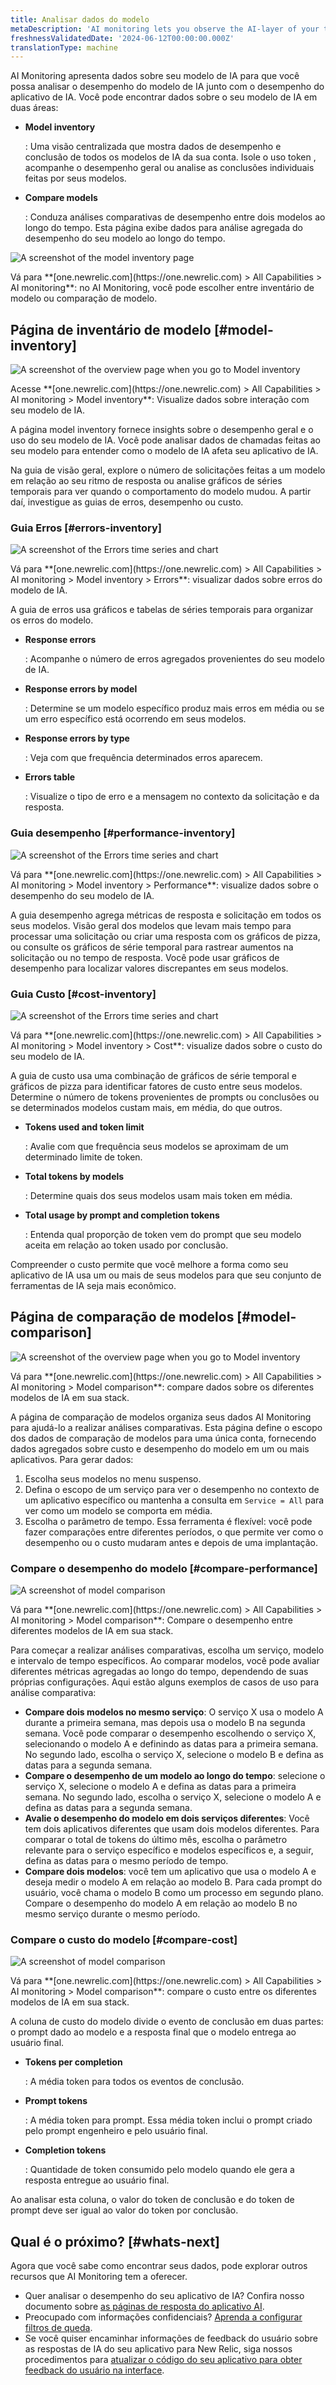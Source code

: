 ```yaml
---
title: Analisar dados do modelo
metaDescription: 'AI monitoring lets you observe the AI-layer of your tech stack, giving you a holistic overview of the health and performance of your AI-powered app.'
freshnessValidatedDate: '2024-06-12T00:00:00.000Z'
translationType: machine
---
```










AI Monitoring apresenta dados sobre seu modelo de IA para que você possa analisar o desempenho do modelo de IA junto com o desempenho do aplicativo de IA. Você pode encontrar dados sobre o seu modelo de IA em duas áreas:

* <DoNotTranslate>**Model inventory**</DoNotTranslate>

  : Uma visão centralizada que mostra dados de desempenho e conclusão de todos os modelos de IA da sua conta. Isole o uso token , acompanhe o desempenho geral ou analise as conclusões individuais feitas por seus modelos.

* <DoNotTranslate>**Compare models**</DoNotTranslate>

  : Conduza análises comparativas de desempenho entre dois modelos ao longo do tempo. Esta página exibe dados para análise agregada do desempenho do seu modelo ao longo do tempo.

<img
  title="Model data overview"
  alt="A screenshot of the model inventory page"
  src={aiIntrotoModelData}
/>

<figcaption>
  Vá para **<DoNotTranslate>[one.newrelic.com](https://one.newrelic.com) > All Capabilities > AI monitoring</DoNotTranslate>**: no AI Monitoring, você pode escolher entre inventário de modelo ou comparação de modelo.
</figcaption>

## Página de inventário de modelo [#model-inventory]

<img
  title="Model inventory overview"
  alt="A screenshot of the overview page when you go to Model inventory"
  src={aiModelInventoryOverviewPage}
/>

<figcaption>
  Acesse **<DoNotTranslate>[one.newrelic.com](https://one.newrelic.com) > All Capabilities > AI monitoring > Model inventory</DoNotTranslate>**: Visualize dados sobre interação com seu modelo de IA.
</figcaption>

A página <DoNotTranslate>model inventory</DoNotTranslate> fornece insights sobre o desempenho geral e o uso do seu modelo de IA. Você pode analisar dados de chamadas feitas ao seu modelo para entender como o modelo de IA afeta seu aplicativo de IA.

Na guia de visão geral, explore o número de solicitações feitas a um modelo em relação ao seu ritmo de resposta ou analise gráficos de séries temporais para ver quando o comportamento do modelo mudou. A partir daí, investigue as guias de erros, desempenho ou custo.

### Guia Erros [#errors-inventory]

<img
  title="Model inventory: Errors"
  alt="A screenshot of the Errors time series and chart"
  src={aiModelInventoryErrors}
/>

<figcaption>
  Vá para **<DoNotTranslate>[one.newrelic.com](https://one.newrelic.com) > All Capabilities > AI monitoring > Model inventory > Errors</DoNotTranslate>**: visualizar dados sobre erros do modelo de IA.
</figcaption>

A guia de erros usa gráficos e tabelas de séries temporais para organizar os erros do modelo.

* <DoNotTranslate>**Response errors**</DoNotTranslate>

  : Acompanhe o número de erros agregados provenientes do seu modelo de IA.

* <DoNotTranslate>**Response errors by model**</DoNotTranslate>

  : Determine se um modelo específico produz mais erros em média ou se um erro específico está ocorrendo em seus modelos.

* <DoNotTranslate>**Response errors by type**</DoNotTranslate>

  : Veja com que frequência determinados erros aparecem.

* <DoNotTranslate>**Errors table**</DoNotTranslate>

  : Visualize o tipo de erro e a mensagem no contexto da solicitação e da resposta.

### Guia desempenho [#performance-inventory]

<img
  title="Model inventory: Performance"
  alt="A screenshot of the Errors time series and chart"
  src={aiModelInventoryPerformancePage}
/>

<figcaption>
  Vá para **<DoNotTranslate>[one.newrelic.com](https://one.newrelic.com) > All Capabilities > AI monitoring > Model inventory > Performance</DoNotTranslate>**: visualize dados sobre o desempenho do seu modelo de IA.
</figcaption>

A guia desempenho agrega métricas de resposta e solicitação em todos os seus modelos. Visão geral dos modelos que levam mais tempo para processar uma solicitação ou criar uma resposta com os gráficos de pizza, ou consulte os gráficos de série temporal para rastrear aumentos na solicitação ou no tempo de resposta. Você pode usar gráficos de desempenho para localizar valores discrepantes em seus modelos.

### Guia Custo [#cost-inventory]

<img
  title="Model inventory: Performance"
  alt="A screenshot of the Errors time series and chart"
  src={aiModelInventoryCostPage}
/>

<figcaption>
  Vá para **<DoNotTranslate>[one.newrelic.com](https://one.newrelic.com) > All Capabilities > AI monitoring > Model inventory > Cost</DoNotTranslate>**: visualize dados sobre o custo do seu modelo de IA.
</figcaption>

A guia de custo usa uma combinação de gráficos de série temporal e gráficos de pizza para identificar fatores de custo entre seus modelos. Determine o número de tokens provenientes de prompts ou conclusões ou se determinados modelos custam mais, em média, do que outros.

* <DoNotTranslate>**Tokens used and token limit**</DoNotTranslate>

  : Avalie com que frequência seus modelos se aproximam de um determinado limite de token.

* <DoNotTranslate>**Total tokens by models**</DoNotTranslate>

  : Determine quais dos seus modelos usam mais token em média.

* <DoNotTranslate>**Total usage by prompt and completion tokens**</DoNotTranslate>

  : Entenda qual proporção de token vem do prompt que seu modelo aceita em relação ao token usado por conclusão.

Compreender o custo permite que você melhore a forma como seu aplicativo de IA usa um ou mais de seus modelos para que seu conjunto de ferramentas de IA seja mais econômico.

## Página de comparação de modelos [#model-comparison]

<img
  title="Model inventory overview"
  alt="A screenshot of the overview page when you go to Model inventory"
  src={aiModelComparisonPage}
/>

<figcaption>
  Vá para **<DoNotTranslate>[one.newrelic.com](https://one.newrelic.com) > All Capabilities > AI monitoring > Model comparison</DoNotTranslate>**: compare dados sobre os diferentes modelos de IA em sua stack.
</figcaption>

A página de comparação de modelos organiza seus dados AI Monitoring para ajudá-lo a realizar análises comparativas. Esta página define o escopo dos dados de comparação de modelos para uma única conta, fornecendo dados agregados sobre custo e desempenho do modelo em um ou mais aplicativos. Para gerar dados:

1. Escolha seus modelos no menu suspenso.
2. Defina o escopo de um serviço para ver o desempenho no contexto de um aplicativo específico ou mantenha a consulta em `Service = All` para ver como um modelo se comporta em média.
3. Escolha o parâmetro de tempo. Essa ferramenta é flexível: você pode fazer comparações entre diferentes períodos, o que permite ver como o desempenho ou o custo mudaram antes e depois de uma implantação.

### Compare o desempenho do modelo [#compare-performance]

<img
  title="Model comparison page: Performance"
  alt="A screenshot of model comparison"
  src={aiModelComparisonPerformance}
/>

<figcaption>
  Vá para **<DoNotTranslate>[one.newrelic.com](https://one.newrelic.com) > All Capabilities > AI monitoring > Model comparison</DoNotTranslate>**: Compare o desempenho entre diferentes modelos de IA em sua stack.
</figcaption>

Para começar a realizar análises comparativas, escolha um serviço, modelo e intervalo de tempo específicos. Ao comparar modelos, você pode avaliar diferentes métricas agregadas ao longo do tempo, dependendo de suas próprias configurações. Aqui estão alguns exemplos de casos de uso para análise comparativa:

* **Compare dois modelos no mesmo serviço**: O serviço X usa o modelo A durante a primeira semana, mas depois usa o modelo B na segunda semana. Você pode comparar o desempenho escolhendo o serviço X, selecionando o modelo A e definindo as datas para a primeira semana. No segundo lado, escolha o serviço X, selecione o modelo B e defina as datas para a segunda semana.
* **Compare o desempenho de um modelo ao longo do tempo**: selecione o serviço X, selecione o modelo A e defina as datas para a primeira semana. No segundo lado, escolha o serviço X, selecione o modelo A e defina as datas para a segunda semana.
* **Avalie o desempenho do modelo em dois serviços diferentes**: Você tem dois aplicativos diferentes que usam dois modelos diferentes. Para comparar o total de tokens do último mês, escolha o parâmetro relevante para o serviço específico e modelos específicos e, a seguir, defina as datas para o mesmo período de tempo.
* **Compare dois modelos**: você tem um aplicativo que usa o modelo A e deseja medir o modelo A em relação ao modelo B. Para cada prompt do usuário, você chama o modelo B como um processo em segundo plano. Compare o desempenho do modelo A em relação ao modelo B no mesmo serviço durante o mesmo período.

### Compare o custo do modelo [#compare-cost]

<img
  title="Model comparison page: Cost"
  alt="A screenshot of model comparison"
  src={aiModelComparisonCost}
/>

<figcaption>
  Vá para **<DoNotTranslate>[one.newrelic.com](https://one.newrelic.com) > All Capabilities > AI monitoring > Model comparison</DoNotTranslate>**: compare o custo entre os diferentes modelos de IA em sua stack.
</figcaption>

A coluna de custo do modelo divide o evento de conclusão em duas partes: o prompt dado ao modelo e a resposta final que o modelo entrega ao usuário final.

* <DoNotTranslate>**Tokens per completion**</DoNotTranslate>

  : A média token para todos os eventos de conclusão.

* <DoNotTranslate>**Prompt tokens**</DoNotTranslate>

  : A média token para prompt. Essa média token inclui o prompt criado pelo prompt engenheiro e pelo usuário final.

* <DoNotTranslate>**Completion tokens**</DoNotTranslate>

  : Quantidade de token consumido pelo modelo quando ele gera a resposta entregue ao usuário final.

Ao analisar esta coluna, o valor do token de conclusão e do token de prompt deve ser igual ao valor do token por conclusão.

## Qual é o próximo? [#whats-next]

Agora que você sabe como encontrar seus dados, pode explorar outros recursos que AI Monitoring tem a oferecer.

* Quer analisar o desempenho do seu aplicativo de IA? Confira nosso documento sobre [as páginas de resposta do aplicativo AI](/docs/ai-monitoring/explore-ai-data/view-ai-responses).
* Preocupado com informações confidenciais? [Aprenda a configurar filtros de queda](/docs/ai-monitoring/drop-sensitive-data).
* Se você quiser encaminhar informações de feedback do usuário sobre as respostas de IA do seu aplicativo para New Relic, siga nossos procedimentos para [atualizar o código do seu aplicativo para obter feedback do usuário na interface](/docs/ai-monitoring/customize-agent-ai-monitoring).